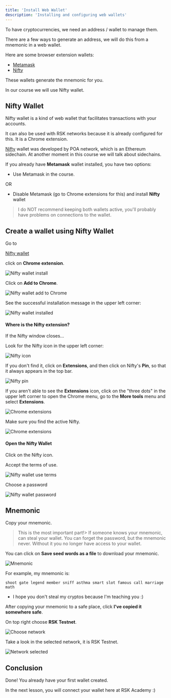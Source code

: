 ---
title: 'Install Web Wallet'
description: 'Installing and configuring web wallets'
---

To have cryptocurrencies, we need an address / wallet to manage them.

There are a few ways to generate an address,
we will do this from a mnemonic in a web wallet.

Here are some browser extension wallets:

- [Metamask](https://metamask.io/)
- [Nifty](https://www.poa.network/for-users/nifty-wallet)

These wallets generate the mnemonic for you.

In our course we will use Nifty wallet.

## Nifty Wallet

Nifty wallet is a kind of web wallet that facilitates transactions with your accounts.

It can also be used with RSK networks because it is already configured for this.
It is a Chrome extension.

[Nifty](https://www.poa.network/for-users/nifty-wallet) wallet
was developed by POA network, which is an Ethereum sidechain.
At another moment in this course we will talk about sidechains.

If you already have **Metamask** wallet installed, you have two options:

- Use Metamask in the course.

OR

- Disable Metamask (go to Chrome extensions for this) and install **Nifty** wallet

> I do NOT recommend keeping both wallets active,
> you'll probably have problems on connections to the wallet.

## Create a wallet using Nifty Wallet

Go to

[Nifty wallet](https://www.poa.network/for-users/nifty-wallet)

click on **Chrome extension**.

![Nifty wallet install](/img/courses/dev/01/install-web-wallet/image-10.png)

Click on **Add to Chrome**.

![Nifty wallet add to Chrome](/img/courses/dev/01/install-web-wallet/image-11.png)

See the successful installation message in the upper left corner:

![Nifty wallet installed](/img/courses/dev/01/install-web-wallet/image-12.png)

#### Where is the Nifty extension?

If the Nifty window closes...

Look for the Nifty icon in the upper left corner:

![Nifty icon](/img/courses/dev/01/install-web-wallet/image-18.png)

If you don't find it, click on **Extensions**,
and then click on Nifty's **Pin**, so that it always appears in the top bar.

![Nifty pin](/img/courses/dev/01/install-web-wallet/image-19.png)

If you aren't able to see the **Extensions** icon,
click on the "three dots" in the upper left corner to open the Chrome menu,
go to the **More tools** menu and select **Extensions**.

![Chrome extensions](/img/courses/dev/01/install-web-wallet/image-20.png)

Make sure you find the active Nifty.

![Chrome extensions](/img/courses/dev/01/install-web-wallet/image-21.png)

#### Open the Nifty Wallet

Click on the Nifty icon.

Accept the terms of use.

![Nifty wallet use terms](/img/courses/dev/01/install-web-wallet/image-13.png)

Choose a password

![Nifty wallet password](/img/courses/dev/01/install-web-wallet/image-14.png)

## Mnemonic

Copy your mnemonic.

> This is the most important part!>
> If someone knows your mnemonic, can steal your wallet.
> You can forget the password, but the mnemonic never.
> Without it you no longer have access to your wallet.

You can click on **Save seed words as a file** to download your mnemonic.

![Mnemonic](/img/courses/dev/01/install-web-wallet/image-15.png)

For example, my mnemonic is:

```
shoot gate legend member sniff asthma smart slot famous call marriage math
```

- I hope you don't steal my cryptos because I'm teaching you :)

After copying your mnemonic to a safe place,
click **I've copied it somewhere safe**.

On top right choose **RSK Testnet**.

![Choose network](/img/courses/dev/01/install-web-wallet/image-16.png)

Take a look in the selected network, it is RSK Testnet.

![Network selected](/img/courses/dev/01/install-web-wallet/image-17.png)

## Conclusion

Done!
You already have your first wallet created.

In the next lesson, you will connect your wallet here at RSK Academy :)
